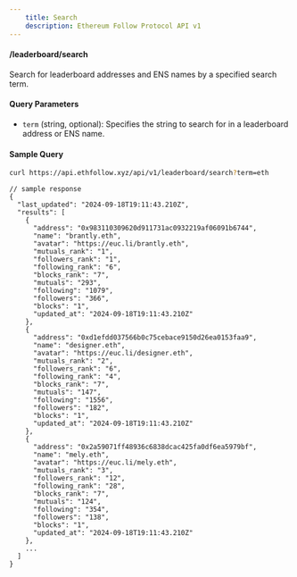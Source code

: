 ```yaml
---
    title: Search
    description: Ethereum Follow Protocol API v1
---
```


#### /leaderboard/search

Search for leaderboard addresses and ENS names by a specified search term.

#### Query Parameters

- `term` (string, optional): Specifies the string to search for in a leaderboard address or ENS name.

#### Sample Query

```sh copy
curl https://api.ethfollow.xyz/api/v1/leaderboard/search?term=eth
```

```jsonc
// sample response
{
  "last_updated": "2024-09-18T19:11:43.210Z",
  "results": [
    {
      "address": "0x983110309620d911731ac0932219af06091b6744",
      "name": "brantly.eth",
      "avatar": "https://euc.li/brantly.eth",
      "mutuals_rank": "1",
      "followers_rank": "1",
      "following_rank": "6",
      "blocks_rank": "7",
      "mutuals": "293",
      "following": "1079",
      "followers": "366",
      "blocks": "1",
      "updated_at": "2024-09-18T19:11:43.210Z"
    },
    {
      "address": "0xd1efdd037566b0c75cebace9150d26ea0153faa9",
      "name": "designer.eth",
      "avatar": "https://euc.li/designer.eth",
      "mutuals_rank": "2",
      "followers_rank": "6",
      "following_rank": "4",
      "blocks_rank": "7",
      "mutuals": "147",
      "following": "1556",
      "followers": "182",
      "blocks": "1",
      "updated_at": "2024-09-18T19:11:43.210Z"
    },
    {
      "address": "0x2a59071ff48936c6838dcac425fa0df6ea5979bf",
      "name": "mely.eth",
      "avatar": "https://euc.li/mely.eth",
      "mutuals_rank": "3",
      "followers_rank": "12",
      "following_rank": "28",
      "blocks_rank": "7",
      "mutuals": "124",
      "following": "354",
      "followers": "138",
      "blocks": "1",
      "updated_at": "2024-09-18T19:11:43.210Z"
    },
    ...
  ]
}
```
